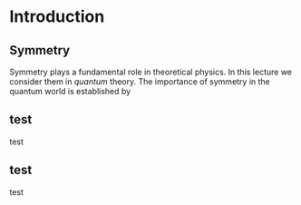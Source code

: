 # Introduction

## Symmetry
Symmetry plays a fundamental role in theoretical physics. 
In this lecture we consider them in *quantum* theory. 
The importance of symmetry in the quantum world is established by 

::: {.callout-note}
## test
test
:::

::: {.callout}
## test
test
:::
